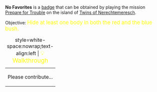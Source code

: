 '''No Favorites''' is a [[Badges|badge]] that can be obtained by playing the mission [[Prepare for Trouble]] on the island of [[Twins of Nerechtemeresch]].

Objective: <big style="color:yellow">Hide at least one body in both the red and the blue bush.</big>

{| class="mw-collapsible mw-collapsed"
|+ style=white-space:nowrap;text-align:left | <big style="color:yellow">💡 Walkthrough</big>
|-
| Please contribute...
|}